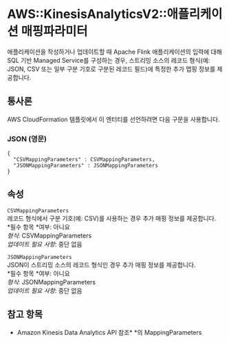# AWS::KinesisAnalyticsV2::애플리케이션 매핑파라미터

애플리케이션을 작성하거나 업데이트할 때 Apache Flink 애플리케이션의 입력에 대해 SQL 기반 Managed Service를 구성하는 경우, 스트리밍 소스의 레코드 형식(예: JSON, CSV 또는 일부 구분 기호로 구분된 레코드 필드)에 특정한 추가 맵핑 정보를 제공합니다.

## 통사론

AWS CloudFormation 템플릿에서 이 엔터티를 선언하려면 다음 구문을 사용합니다.

### JSON (영문)

```
{
  "CSVMappingParameters" : CSVMappingParameters,
  "JSONMappingParameters" : JSONMappingParameters
}
```

## 속성

`CSVMappingParameters`  
레코드 형식에서 구분 기호(예: CSV)를 사용하는 경우 추가 매핑 정보를 제공합니다.  
*필수 항목 *여부: 아니요  
_형식_: CSVMappingParameters  
_업데이트 필요 사항_: 중단 없음

`JSONMappingParameters`  
JSON이 스트리밍 소스의 레코드 형식인 경우 추가 매핑 정보를 제공합니다.  
*필수 항목 *여부: 아니요  
_형식_: JSONMappingParameters  
_업데이트 필요 사항_: 중단 없음

## 참고 항목

- Amazon Kinesis Data Analytics API 참조\* \*의 MappingParameters
